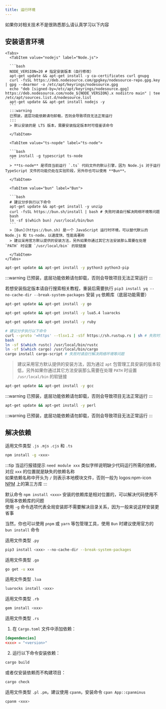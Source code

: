 ```yaml
---
title: 运行环境
---
```


如果你对相关技术不是很熟悉那么请认真学习以下内容

## 安装语言环境

<Tabs>
  <TabItem value="js&ts" label="JavaScript / TypeScript">

    <Tabs>
      <TabItem value="nodejs" label="Node.js">

      ```bash
      NODE_VERSION=20 # 指定安装版本（自行修改）
      apt-get update && apt-get install -y ca-certificates curl gnupg
      curl -fsSL https://deb.nodesource.com/gpgkey/nodesource-repo.gpg.key | gpg --dearmor -o /etc/apt/keyrings/nodesource.gpg
      echo "deb [signed-by=/etc/apt/keyrings/nodesource.gpg] https://deb.nodesource.com/node_${NODE_VERSION}.x nodistro main" | tee /etc/apt/sources.list.d/nodesource.list
      apt-get update && apt-get install nodejs -y
      ```
      :::warning
      已预装，底层功能依赖请勿卸载，否则会导致项目无法正常运行
      :::
      > 默认安装的是 LTS 版本，需要安装指定版本时可借鉴该命令

      </TabItem>

      <TabItem value="ts-nopde" label="ts-node">

      ```bash
      npm install -g typescript ts-node
      ```
      > **ts-node** 是项目当前运行 `.ts` 代码文件的默认引擎，因为 Node.js 对于运行 TypeScript 文件的功能仍处在实验阶段，另外你也可以使用 **Bun**。

      </TabItem>

      <TabItem value="bun" label="Bun">

      ```bash
      # 建议分步执行以下命令
      apt-get update && apt-get install -y unzip
      curl -fsSL https://bun.sh/install | bash # 失败时请自行解决网络环境等问题
      bash
      ln -sf $(which bun) /usr/local/bin/bun
      ```
      > [Bun](https://bun.sh) 是一个 JavaScript 运行时环境，可以替代默认的 Node.js 和 ts-node，以速度快、性能高著称  
      > 建议采用官方默认提供的安装方法，另外如果你通过其它方法安装那么需要在处理 `PATH` 时设置 `/usr/local/bin` 的软链接

      </TabItem>
    </Tabs>

  </TabItem>

  <TabItem value="python" label="Python">

  ```bash
  apt-get update && apt-get install -y python3 python3-pip
  ```
  :::warning
  已预装，底层功能依赖请勿卸载，否则会导致项目无法正常运行
  :::

  若想安装指定版本请自行搜索相关教程，重装后需要执行 `pip3 install yq --no-cache-dir --break-system-packages` 安装 `yq` 依赖库（底层功能需要）

  </TabItem>

  <TabItem value="go" label="Go">

  ```bash
  apt-get update && apt-get install -y go
  ```

  </TabItem>

  <TabItem value="lua" label="Lua">

  ```bash
  apt-get update && apt-get install -y lua5.4 luarocks
  ```

  </TabItem>

  <TabItem value="ruby" label="Ruby">

  ```bash
  apt-get update && apt-get install -y ruby
  ```

  </TabItem>

  <TabItem value="rust" label="Rust">

  ```bash
  # 建议分步执行以下命令
  curl --proto '=https' --tlsv1.2 -sSf https://sh.rustup.rs | sh # 失败时请自行解决网络环境等问题
  bash
  ln -sf $(which rustc) /usr/local/bin/rustc
  ln -sf $(which cargo) /usr/local/bin/cargo
  cargo install cargo-script # 失败时请自行解决网络环境等问题
  ```
  > 建议采用官方默认提供的安装方法，因为通过 `apt` 包管理工具安装的版本较低，另外如果你通过其它方法安装那么需要在处理 `PATH` 时设置 `/usr/local/bin` 的软链接

  </TabItem>

  <TabItem value="c" label="C">

  ```bash
  apt-get update && apt-get install -y gcc
  ```
  :::warning
  已预装，底层功能依赖请勿卸载，否则会导致项目无法正常运行
  :::

  </TabItem>

  <TabItem value="perl" label="Perl">

  ```bash
  apt-get update && apt-get install -y perl
  ```
  :::warning
  已预装，底层功能依赖请勿卸载，否则会导致项目无法正常运行
  :::

  </TabItem>
</Tabs>


## 解决依赖

<Tabs>
  <TabItem value="js&ts" label="JavaScript 和 TypeScript (Node.js / ts-node / Bun)" default>

  适用文件类型 `.js` `.mjs` `.cjs` 和 `.ts`

  ```bash
  npm install -g <xxx>
  ```
  :::tip
  当运行报错提示 `need module xxx` 类似字样说明缺少代码运行所需的依赖，对应 `xxx` 的位置就是缺失的依赖名称  
  如果依赖名称中开头为 `/` 则表示本地模块文件，否则一般为 <Icon size="18">logos\:npm-icon</Icon> [NPM](https://www.npmjs.com) 上的第三方库
  :::

  默认命令 `npm install <xxx>` 安装的依赖库是相对位置的，可以解决代码使用不同版本依赖库的问题  
  使用 `-g` 命令选项代表全局安装即不需要解决目录关系，因为一般来说这样安装更省事

  当然，你也可以使用 `pnpm` 或 `yarn` 等包管理工具，使用 `Bun` 时建议使用官方的 `bun install` 命令

  </TabItem>

  <TabItem value="py" label="Python">

  适用文件类型 `.py`

  ```bash
  pip3 install <xxx> --no-cache-dir --break-system-packages
  ```

  </TabItem>

  <TabItem value="go" label="Go">

  适用文件类型 `.go`

  ```bash
  go get -u xxx
  ```

  </TabItem>

  <TabItem value="lua" label="Lua">

  适用文件类型 `.lua`

  ```bash
  luarocks install <xxx>
  ```

  </TabItem>

  <TabItem value="rb" label="Ruby">

  适用文件类型 `.rb`

  ```bash
  gem install <xxx>
  ```

  </TabItem>

  <TabItem value="rs" label="Rust">

  适用文件类型 `.rs`

  1. 在 `Cargo.toml` 文件中添加依赖：

  ```toml
  [dependencies]
  <xxx> = "<version>"
  ```

  2. 运行以下命令安装依赖：

  ```bash
  cargo build
  ```

  或者仅安装依赖而不构建项目：

  ```bash
  cargo check
  ```

  </TabItem>

  <TabItem value="pl" label="Perl">

  适用文件类型 `.pl` `.pm`，建议使用 `cpanm`，安装命令 `cpan App::cpanminus`

  ```bash
  cpanm <xxx>
  ```

  </TabItem>
</Tabs>
